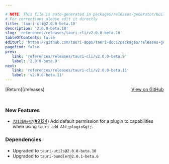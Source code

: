 ```yaml
---

# NOTE: This file is auto-generated in packages/releases-generator/build.ts
# For corrections please edit it directly
title: 'tauri-cli@2.0.0-beta.10'
description: '2.0.0-beta.10'
slug: 'references/releases/tauri-cli/v2.0.0-beta.10'
tableOfContents: false
editUrl: 'https://github.com/tauri-apps/tauri-docs/packages/releases-generator/build.ts'
pagefind: false
prev:
   link: 'references/releases/tauri-cli/v2.0.0-beta.9'
   label: '2.0.0-beta.9'
next:
   link: 'references/releases/tauri-cli/v2.0.0-beta.11'
   label: 'v2.0.0-beta.11'
---
```


			

<ReleaseSidebar slug="references/releases/tauri-cli"  packageName="tauri-cli" />

<div style="margin-bottom:3rem; display: flex; justify-content: space-between; align-items: center"><span>[Return](/releases)</span><span><a href="https://github.com/tauri-apps/tauri/releases/tag/tauri-cli-v2.0.0-beta.10">View on GitHub</a></span></div>

### New Features

- [`7213b9e47`](https://www.github.com/tauri-apps/tauri/commit/7213b9e47242bef814aa7257e0bf84631bf5fe7e)([#9124](https://www.github.com/tauri-apps/tauri/pull/9124)) Add default permission for a plugin to capabilities when using `tauri add &lt;plugin&gt;`.

### Dependencies

- Upgraded to `tauri-utils@2.0.0-beta.10`
- Upgraded to `tauri-bundler@2.0.1-beta.6`

